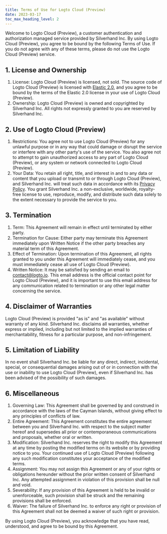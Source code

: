 ```yaml
---
title: Terms of Use for Logto Cloud (Preview)
date: 2023-03-17
toc_max_heading_level: 2
---
```



<Topbar />

Welcome to Logto Cloud (Preview), a customer authentication and authorization managed service provided by Silverhand Inc. By using Logto Cloud (Preview), you agree to be bound by the following Terms of Use. If you do not agree with any of these terms, please do not use the Logto Cloud (Preview) service.

## 1. License and Ownership

1. License: Logto Cloud (Preview) is licensed, not sold. The source code of Logto Cloud (Preview) is licensed with [Elastic 2.0](https://www.elastic.co/licensing/elastic-license), and you agree to be bound by the terms of the Elastic 2.0 license in your use of Logto Cloud (Preview).
2. Ownership: Logto Cloud (Preview) is owned and copyrighted by Silverhand Inc. All rights not expressly granted to you are reserved by Silverhand Inc.

## 2. Use of Logto Cloud (Preview)

1. Restrictions: You agree not to use Logto Cloud (Preview) for any unlawful purpose or in any way that could damage or disrupt the service or interfere with any other party's use of the service. You also agree not to attempt to gain unauthorized access to any part of Logto Cloud (Preview), or any system or network connected to Logto Cloud (Preview).
2. Your Data: You retain all right, title, and interest in and to any data or content that you upload or transmit to or through Logto Cloud (Preview), and Silverhand Inc. will treat such data in accordance with its [Privacy Policy](../privacy-policy.mdx). You grant Silverhand Inc. a non-exclusive, worldwide, royalty-free license to use, reproduce, modify, and distribute such data solely to the extent necessary to provide the service to you.

## 3. Termination

1. Term: This Agreement will remain in effect until terminated by either party.
2. Termination for Cause: Either party may terminate this Agreement immediately upon Written Notice if the other party breaches any material term of this Agreement.
3. Effect of Termination: Upon termination of this Agreement, all rights granted to you under this Agreement will immediately cease, and you must immediately cease all use of Logto Cloud (Preview).
4. Written Notice: It may be satisfied by sending an email to [contact@logto.io](mailto:contact@logto.io). This email address is the official contact point for Logto Cloud (Preview), and it is important to use this email address for any communication related to termination or any other legal matter concerning the service.

## 4. Disclaimer of Warranties

Logto Cloud (Preview) is provided "as is" and "as available" without warranty of any kind. Silverhand Inc. disclaims all warranties, whether express or implied, including but not limited to the implied warranties of merchantability, fitness for a particular purpose, and non-infringement.

## 5. Limitation of Liability

In no event shall Silverhand Inc. be liable for any direct, indirect, incidental, special, or consequential damages arising out of or in connection with the use or inability to use Logto Cloud (Preview), even if Silverhand Inc. has been advised of the possibility of such damages.

## 6. Miscellaneous

1. Governing Law: This Agreement shall be governed by and construed in accordance with the laws of the Cayman Islands, without giving effect to any principles of conflicts of law.
2. Entire Agreement: This Agreement constitutes the entire agreement between you and Silverhand Inc. with respect to the subject matter hereof and supersedes all prior or contemporaneous communications and proposals, whether oral or written.
3. Modification: Silverhand Inc. reserves the right to modify this Agreement at any time by posting the modified terms on its website or by providing notice to you. Your continued use of Logto Cloud (Preview) following any such modification constitutes your acceptance of the modified terms.
4. Assignment: You may not assign this Agreement or any of your rights or obligations hereunder without the prior written consent of Silverhand Inc. Any attempted assignment in violation of this provision shall be null and void.
5. Severability: If any provision of this Agreement is held to be invalid or unenforceable, such provision shall be struck and the remaining provisions shall be enforced.
6. Waiver: The failure of Silverhand Inc. to enforce any right or provision of this Agreement shall not be deemed a waiver of such right or provision.

By using Logto Cloud (Preview), you acknowledge that you have read, understood, and agree to be bound by this Agreement.
